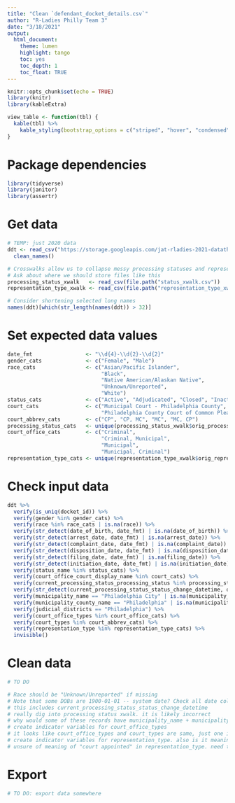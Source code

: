 ```yaml
---
title: "Clean `defendant_docket_details.csv`"
author: "R-Ladies Philly Team 3"
date: "3/18/2021"
output:
  html_document:
    theme: lumen
    highlight: tango
    toc: yes
    toc_depth: 1
    toc_float: TRUE
---
```


```r
knitr::opts_chunk$set(echo = TRUE)
library(knitr)
library(kableExtra)

view_table <- function(tbl) {
  kable(tbl) %>%
    kable_styling(bootstrap_options = c("striped", "hover", "condensed", "responsive"), full_width = FALSE)
}
```

# Package dependencies

```r
library(tidyverse)
library(janitor)
library(assertr)
```

# Get data

```r

# TEMP: just 2020 data
ddt <- read_csv("https://storage.googleapis.com/jat-rladies-2021-datathon/defendant_docket_details_2020.csv") %>%
  clean_names()

# Crosswalks allow us to collapse messy processing statuses and representation types
# Ask about where we should store files like this
processing_status_xwalk   <- read_csv(file.path("status_xwalk.csv"))
representation_type_xwalk <- read_csv(file.path("representation_type_xwalk.csv"))

# Consider shortening selected long names
names(ddt)[which(str_length(names(ddt)) > 32)]
```

# Set expected data values

```r
date_fmt                 <- "\\d{4}-\\d{2}-\\d{2}"
gender_cats              <- c("Female", "Male")
race_cats                <- c("Asian/Pacific Islander",
                              "Black",
                              "Native American/Alaskan Native",
                              "Unknown/Unreported",
                              "White")
status_cats              <- c("Active", "Adjudicated", "Closed", "Inactive")
court_cats               <- c("Municipal Court - Philadelphia County",
                              "Philadelphia County Court of Common Pleas")
court_abbrev_cats        <- c("CP", "CP, MC", "MC", "MC, CP")
processing_status_cats   <- unique(processing_status_xwalk$orig_processing_status)
court_office_cats        <- c("Criminal",
                              "Criminal, Municipal",
                              "Municipal",
                              "Municipal, Criminal")
representation_type_cats <- unique(representation_type_xwalk$orig_representation_type)
```

# Check input data

```r
ddt %>%
  verify(is_uniq(docket_id)) %>%
  verify(gender %in% gender_cats) %>%
  verify(race %in% race_cats | is.na(race)) %>%
  verify(str_detect(date_of_birth, date_fmt) | is.na(date_of_birth)) %>%
  verify(str_detect(arrest_date, date_fmt) | is.na(arrest_date)) %>%
  verify(str_detect(complaint_date, date_fmt) | is.na(complaint_date)) %>%
  verify(str_detect(disposition_date, date_fmt) | is.na(disposition_date)) %>%
  verify(str_detect(filing_date, date_fmt) | is.na(filing_date)) %>%
  verify(str_detect(initiation_date, date_fmt) | is.na(initiation_date)) %>%
  verify(status_name %in% status_cats) %>%
  verify(court_office_court_display_name %in% court_cats) %>%
  verify(current_processing_status_processing_status %in% processing_status_cats | is.na(current_processing_status_processing_status)) %>%
  verify(str_detect(current_processing_status_status_change_datetime, date_fmt)) %>%
  verify(municipality_name == "Philadelphia City" | is.na(municipality_name)) %>%
  verify(municipality_county_name == "Philadelphia" | is.na(municipality_county_name)) %>%
  verify(judicial_districts == "Philadelphia") %>%
  verify(court_office_types %in% court_office_cats) %>%
  verify(court_types %in% court_abbrev_cats) %>%
  verify(representation_type %in% representation_type_cats) %>%
  invisible()

```

# Clean data

```r
# TO DO

# Race should be "Unknown/Unreported" if missing
# Note that some DOBs are 1900-01-01 -- system date? Check all date columns for unexpected values. Set to NA if weird. and/or check with JAT about them
# this includes current_processing_status_status_change_datetime
# really dig into processing status xwalk. it is likely incorrect
# why would some of these records have municipality_name + municipality_county_name NA? Should we keep these records?
# create indicator variables for court_office_types
# it looks like court_office_types and court_types are same, just one is abbreviated -- verify this!
# create indicator variables for representation_type. also is it meaningful to have sum of representation types?
# unsure of meaning of "court appointed" in representation_type. need to talk to someone from JAT.
```

# Export

```r
# TO DO: export data somewhere
```
